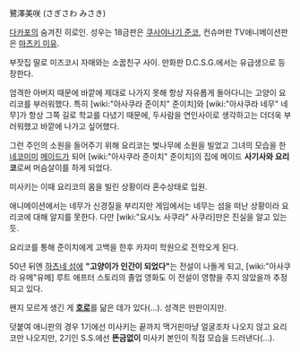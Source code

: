 鷺澤美咲 (さぎさわ みさき)

[[다카포(게임)|다카포]]의 숨겨진 히로인. 성우는 18금판은 [[쿠사야나기 준코]], 컨슈머판 TV애니메이션판은 [[마츠키 미유]].

부잣집 딸로 미즈코시 자매와는 소꿉친구 사이. 만화판 D.C.S.G.에서는 유급생으로 등장한다.

엄격한 아버지 때문에 바깥에 제대로 나가지 못해 항상 자유롭게 돌아다니는 고양이 요리코를 부러워했다. 특히 [wiki:"아사쿠라 준이치" 준이치]와 [wiki:"아사쿠라 네무" 네무]가 항상 그쪽 길로 학교를 다녔기 때문에, 두사람을 연인사이로 생각하고는 더더욱 부러워했고 바깥에 나가고 싶어했다.

그런 주인의 소원을 들어주기 위해 요리코는 벚나무에 소원을 빌었고 그녀의 모습을 한 [[네코미미]] [[메이드]]가 되어 [wiki:"아사쿠라 준이치" 준이치]의 집에 메이드 '''사기사와 요리코'''로써 머슴살이를 하게 되었다.

미사키는 이때 요리코의 몸을 빌린 상황이라 혼수상태로 입원.

애니메이션에서는 네무가 신경질을 부리지만 게임에서는 네무는 섬을 떠난 상황이라 요리코에 대해 알지를 못한다. 다만 [wiki:"요시노 사쿠라" 사쿠라]만은 진실을 알고 있는 듯.

요리코를 통해 준이치에게 고백을 한후 카자미 학원으로 전학오게 된다.

50년 뒤엔 [[하츠네 섬]]에 '''"고양이가 인간이 되었다"'''는 전설이 나돌게 되고, [wiki:"아사쿠라 유메"유메] 루트 애프터 스토리의 졸업 영화도 이 전설이 영향을 주지 않았을까 추정되고 있다.

왠지 모르게 생긴 게 '''[[호로]]'''를 닮은 데가 있다(...). 성격은 딴판이지만.

덧붙여 애니판의 경우 1기에선 미사키는 끝까지 맥거핀마냥 얼굴조차 나오지 않고 요리코만 나오지만, 2기인 S.S.에선 '''뜬금없이''' 미사키 본인이 직접 모습을 드러낸다(...).
